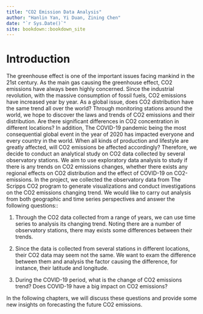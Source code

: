 ```yaml
--- 
title: "CO2 Emission Data Analysis"
author: "Hanlin Yan, Yi Duan, Zining Chen"
date: "`r Sys.Date()`"
site: bookdown::bookdown_site
---
```


# Introduction
The greenhouse effect is one of the important issues facing mankind in the 21st century. As the main gas causing the greenhouse effect, CO2 emissions have always been highly concerned. Since the industrial revolution, with the massive consumption of fossil fuels, CO2 emissions have increased year by year. As a global issue, does CO2 distribution have the same trend all over the world? Through monitoring stations around the world, we hope to discover the laws and trends of CO2 emissions and their distribution. Are there significant differences in CO2 concentration in different locations? In addition, The COVID-19 pandemic being the most consequential global event in the year of 2020 has impacted everyone and every country in the world. When all kinds of production and lifestyle are greatly affected, will CO2 emissions be affected accordingly? Therefore, we decide to conduct an analytical study on CO2 data collected by several observatory stations. We aim to use exploratory data analysis to study if there is any trends on CO2 emissions changes, whether there exists any regional effects on CO2 distribution and the effect of COVID-19 on CO2-emissions.
In the project, we collected the observatory data from The Scripps CO2 program to generate visualizations and conduct investigations on the CO2 emissions changing trend. We would like to carry out analysis from both geographic and time series perspectives and answer the following questions::

1) Through the CO2 data collected from a range of years, we can use time series to analysis its changing trend. Noting there are a number of observatory stations, there may exists some differences between their trends. 

2) Since the data is collected from several stations in different locations, their CO2 data may seem not the same. We want to exam the difference between them and analysis the factor causing the difference, for instance, their latitude and longitude.

3) During the COVID-19 period, what is the change of CO2 emissions trend? Does COVID-19 have a big impact on CO2 emissions?

In the following chapters, we will discuss these questions and provide some new insights on forecasting the future CO2 emissions.


